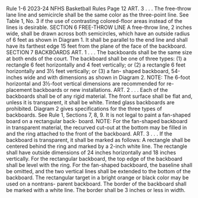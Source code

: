 Rule 1-6 2023-24 NFHS Basketball Rules Page 12 ART. 3 . . . The free-throw lane line and semicircle shall be the same color as the three-point line. See Table 1, No. 3 if the use of contrasting colored-floor areas instead of the lines is desirable. SECTION 6 FREE-THROW LINE A free-throw line, 2 inches wide, shall be drawn across both semicircles, which have an outside radius of 6 feet as shown in Diagram 1. It shall be parallel to the end line and shall have its farthest edge 15 feet from the plane of the face of the backboard. SECTION 7 BACKBOARDS ART. 1 . . . The backboards shall be the same size at both ends of the court. The backboard shall be one of three types: (1) a rectangle 6 feet horizontally and 4 feet vertically; or (2) a rectangle 6 feet horizontally and 3½ feet vertically; or (3) a fan- shaped backboard, 54-inches wide and with dimensions as shown in Diagram 2. NOTE: The 6-foot horizontal and 3½-foot vertical dimensions are recommended for re- placement backboards or new installations. ART. 2 . . . Each of the backboards shall be of any rigid material. The front surface shall be flat and, unless it is transparent, it shall be white. Tinted glass backboards are prohibited. Diagram 2 gives specifications for the three types of backboards. See Rule 1, Sections 7, 8, 9. It is not legal to paint a fan-shaped board on a rectangular back- board. NOTE: For the fan-shaped backboard in transparent material, the recurved cut-out at the bottom may be filled in and the ring attached to the front of the backboard. ART. 3 . . . If the backboard is transparent, it shall be marked as follows: A rectangle shall be centered behind the ring and marked by a 2-inch white line. The rectangle shall have outside dimensions of 24 inches horizontally and 18 inches vertically. For the rectangular backboard, the top edge of the backboard shall be level with the ring. For the fan-shaped backboard, the baseline shall be omitted, and the two vertical lines shall be extended to the bottom of the backboard. The rectangular target in a bright orange or black color may be used on a nontrans- parent backboard. The border of the backboard shall be marked with a white line. The border shall be 3 inches or less in width.